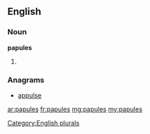 ==English==

===Noun===
'''papules'''

# {{plural of|[[papule]]}}

===Anagrams===
* [[appulse#English|appulse]]

[[Category:English plurals]]

[[ar:papules]]
[[fr:papules]]
[[mg:papules]]
[[my:papules]]